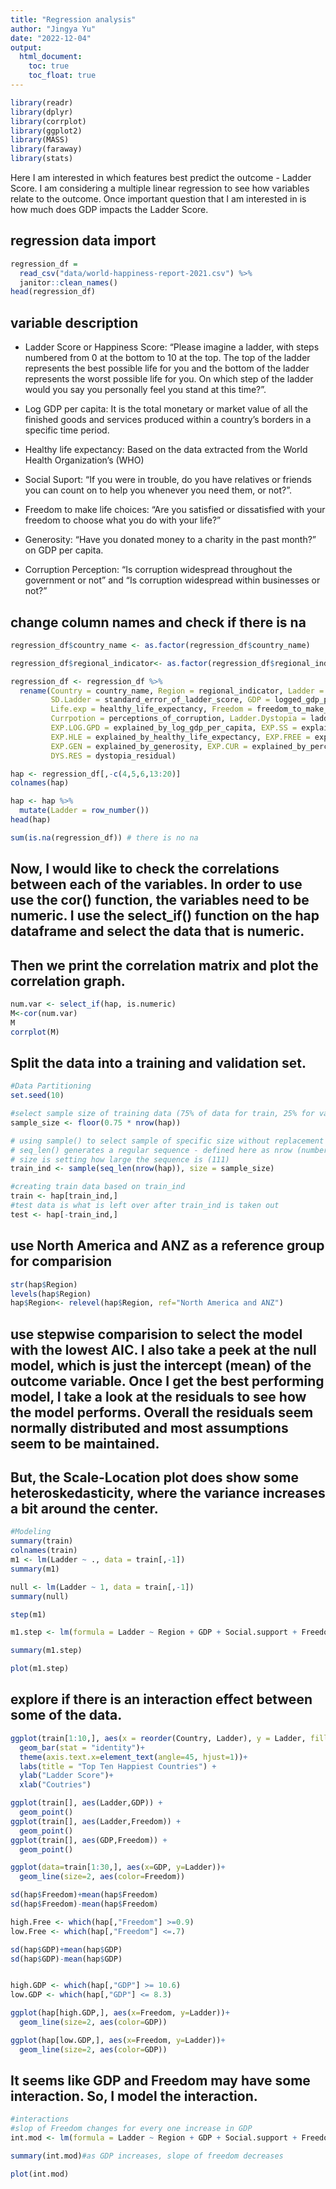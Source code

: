 ```yaml
---
title: "Regression analysis"
author: "Jingya Yu"
date: "2022-12-04"
output: 
  html_document:
    toc: true
    toc_float: true
---
```

```r
library(readr)
library(dplyr)
library(corrplot)
library(ggplot2)
library(MASS)
library(faraway)
library(stats)
```
Here I am interested in which features best predict the outcome - Ladder Score. I am considering a multiple linear regression to see how variables relate to the outcome. Once important question that I am interested in is how much does GDP impacts the Ladder Score.

## regression data import
```r
regression_df = 
  read_csv("data/world-happiness-report-2021.csv") %>% 
  janitor::clean_names() 
head(regression_df)
```
## variable description
- Ladder Score or Happiness Score: “Please imagine a ladder, with steps numbered from 0 at the bottom to 10 at the top. The top of the ladder represents the best possible life for you and the bottom of the ladder represents the worst possible life for you. On which step of the ladder would you say you personally feel you stand at this time?”.

- Log GDP per capita: It is the total monetary or market value of all the finished goods and services produced within a country’s borders in a specific time period.

- Healthy life expectancy: Based on the data extracted from the World Health Organization’s (WHO)

- Social Suport: “If you were in trouble, do you have relatives or friends you can count on to help you whenever you need them, or not?”.

- Freedom to make life choices: “Are you satisfied or dissatisfied with your freedom to choose what you do with your life?”

- Generosity: “Have you donated money to a charity in the past month?” on GDP per capita.

- Corruption Perception: “Is corruption widespread throughout the government or not” and “Is corruption widespread within businesses or not?”

## change column names and check if there is na
```r
regression_df$country_name <- as.factor(regression_df$country_name)

regression_df$regional_indicator<- as.factor(regression_df$regional_indicator)

regression_df <- regression_df %>%
  rename(Country = country_name, Region = regional_indicator, Ladder = ladder_score,
         SD.Ladder = standard_error_of_ladder_score, GDP = logged_gdp_per_capita, Social.support = social_support,
         Life.exp = healthy_life_expectancy, Freedom = freedom_to_make_life_choices,
         Currpotion = perceptions_of_corruption, Ladder.Dystopia = ladder_score_in_dystopia,
         EXP.LOG.GPD = explained_by_log_gdp_per_capita, EXP.SS = explained_by_social_support,
         EXP.HLE = explained_by_healthy_life_expectancy, EXP.FREE = explained_by_freedom_to_make_life_choices,
         EXP.GEN = explained_by_generosity, EXP.CUR = explained_by_perceptions_of_corruption,
         DYS.RES = dystopia_residual)

hap <- regression_df[,-c(4,5,6,13:20)]
colnames(hap)

hap <- hap %>%
  mutate(Ladder = row_number())
head(hap)

sum(is.na(regression_df)) # there is no na
```

## Now, I would like to check the correlations between each of the variables. In order to use use the cor() function, the variables need to be numeric. I use the select_if() function on the hap dataframe and select the data that is numeric.
## Then we print the correlation matrix and plot the correlation graph.
```r
num.var <- select_if(hap, is.numeric)
M<-cor(num.var)
M
corrplot(M)
```

##  Split the data into a training and validation set.
```r
#Data Partitioning
set.seed(10)

#select sample size of training data (75% of data for train, 25% for validation)
sample_size <- floor(0.75 * nrow(hap))

# using sample() to select sample of specific size without replacement
# seq_len() generates a regular sequence - defined here as nrow (number of rows) of our data
# size is setting how large the sequence is (111)
train_ind <- sample(seq_len(nrow(hap)), size = sample_size)

#creating train data based on train_ind
train <- hap[train_ind,]
#test data is what is left over after train_ind is taken out
test <- hap[-train_ind,]
```

## use North America and ANZ as a reference group for comparision
```r
str(hap$Region)
levels(hap$Region)
hap$Region<- relevel(hap$Region, ref="North America and ANZ")
```

## use stepwise comparision to select the model with the lowest AIC. I also take a peek at the null model, which is just the intercept (mean) of the outcome variable. Once I get the best performing model, I take a look at the residuals to see how the model performs. Overall the residuals seem normally distributed and most assumptions seem to be maintained.

## But, the Scale-Location plot does show some heteroskedasticity, where the variance increases a bit around the center.
```r
#Modeling
summary(train)
colnames(train)
m1 <- lm(Ladder ~ ., data = train[,-1])
summary(m1)

null <- lm(Ladder ~ 1, data = train[,-1])
summary(null)

step(m1)

m1.step <- lm(formula = Ladder ~ Region + GDP + Social.support + Freedom + Currpotion, data = train[, -1])

summary(m1.step)

plot(m1.step)
```
## explore if there is an interaction effect between some of the data.
```r
ggplot(train[1:10,], aes(x = reorder(Country, Ladder), y = Ladder, fill = GDP)) + 
  geom_bar(stat = "identity")+
  theme(axis.text.x=element_text(angle=45, hjust=1))+
  labs(title = "Top Ten Happiest Countries") + 
  ylab("Ladder Score")+
  xlab("Coutries")

ggplot(train[], aes(Ladder,GDP)) + 
  geom_point()
ggplot(train[], aes(Ladder,Freedom)) + 
  geom_point()
ggplot(train[], aes(GDP,Freedom)) + 
  geom_point()

ggplot(data=train[1:30,], aes(x=GDP, y=Ladder))+
  geom_line(size=2, aes(color=Freedom))

sd(hap$Freedom)+mean(hap$Freedom)
sd(hap$Freedom)-mean(hap$Freedom)

high.Free <- which(hap[,"Freedom"] >=0.9)
low.Free <- which(hap[,"Freedom"] <=.7)

sd(hap$GDP)+mean(hap$GDP)
sd(hap$GDP)-mean(hap$GDP)


high.GDP <- which(hap[,"GDP"] >= 10.6)
low.GDP <- which(hap[,"GDP"] <= 8.3)

ggplot(hap[high.GDP,], aes(x=Freedom, y=Ladder))+
  geom_line(size=2, aes(color=GDP))

ggplot(hap[low.GDP,], aes(x=Freedom, y=Ladder))+
  geom_line(size=2, aes(color=GDP))
```

## It seems like GDP and Freedom may have some interaction. So, I model the interaction.
```r
#interactions
#slop of Freedom changes for every one increase in GDP
int.mod <- lm(formula = Ladder ~ Region + GDP + Social.support + Freedom + GDP*Freedom, data = train[, -1])

summary(int.mod)#as GDP increases, slope of freedom decreases

plot(int.mod)
```

